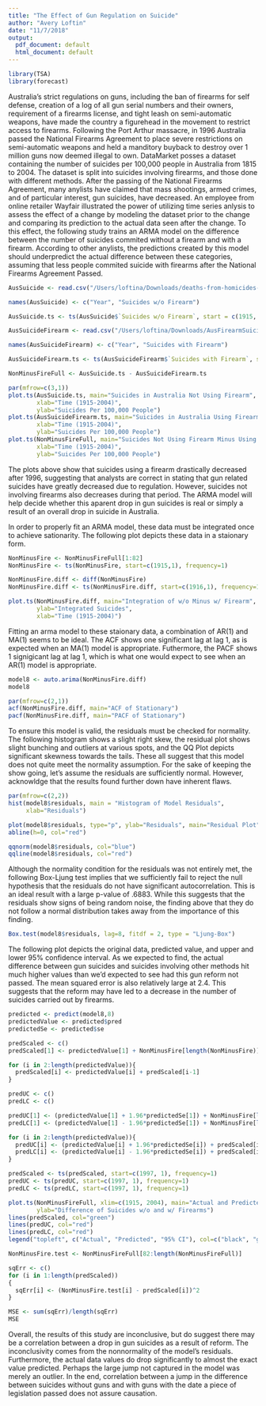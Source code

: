 ```yaml
---
title: "The Effect of Gun Regulation on Suicide"
author: "Avery Loftin"
date: "11/7/2018"
output:
  pdf_document: default
  html_document: default
---
```


```r
library(TSA)
library(forecast)
```

Australia's strict regulations on guns, including the ban of firearms for self defense, creation of a log of all gun serial numbers and their owners, requirement of a firearms license, and tight leash on semi-automatic weapons, have made the country a figurehead in the movement to restrict access to firearms. Following the Port Arthur massacre, in 1996 Australia passed the National Firearms Agreement to place severe restrictions on semi-automatic weapons and held a manditory buyback to destroy over 1 million guns now deemed illegal to own. DataMarket posses a dataset containing the number of suicides per 100,000 people in Australia from 1815 to 2004. The dataset is split into suicides involving firearms, and those done with different methods. After the passing of the National Firearms Agreement, many anylists have claimed that mass shootings, armed crimes, and of particular interest, gun suicides, have decreased. An employee from online retailer Wayfair illustrated the power of utilizing time series anlysis to assess the effect of a change by modeling the dataset prior to the change and comparing its prediction to the actual data seen after the change. To this effect, the following study trains an ARMA model on the difference between the number of suicides commited without a firearm and with a firearm. According to other anylists, the predictions created by this model should underpredict the actual difference between these categories, assuming that less people commited suicide with firearms after the National Firearms Agreement Passed.

```r
AusSuicide <- read.csv("/Users/loftina/Downloads/deaths-from-homicides-and-suicid.csv", header = TRUE)

names(AusSuicide) <- c("Year", "Suicides w/o Firearm")

AusSuicide.ts <- ts(AusSuicide$`Suicides w/o Firearm`, start = c(1915, 1), frequency = 1)
```

```r
AusSuicideFirearm <- read.csv("/Users/loftina/Downloads/AusFirearmSuicide.csv", header = TRUE)

names(AusSuicideFirearm) <- c("Year", "Suicides with Firearm")

AusSuicideFirearm.ts <- ts(AusSuicideFirearm$`Suicides with Firearm`, start = c(1915, 1), frequency = 1)
```


```r
NonMinusFireFull <- AusSuicide.ts - AusSuicideFirearm.ts
```

```r
par(mfrow=c(3,1))
plot.ts(AusSuicide.ts, main="Suicides in Australia Not Using Firearm",
        xlab="Time (1915-2004)",
        ylab="Suicides Per 100,000 People")
plot.ts(AusSuicideFirearm.ts, main="Suicides in Australia Using Firearm",
        xlab="Time (1915-2004)",
        ylab="Suicides Per 100,000 People")
plot.ts(NonMinusFireFull, main="Suicides Not Using Firearm Minus Using a Firearm",
        xlab="Time (1915-2004)",
        ylab="Suicides Per 100,000 People")
```

The plots above show that suicides using a firearm drastically decreased after 1996, suggesting that analysts are correct in stating that gun related suicides have greatly decreased due to regulation. However, suicides not involving firearms also decreases during that period. The ARMA model will help decide whether this aparent drop in gun suicides is real or simply a result of an overall drop in suicide in Australia.

In order to properly fit an ARMA model, these data must be integrated once to achieve sationarity. The following plot depicts these data in a staionary form.

```r
NonMinusFire <- NonMinusFireFull[1:82]
NonMinusFire <- ts(NonMinusFire, start=c(1915,1), frequency=1)

NonMinusFire.diff <- diff(NonMinusFire)
NonMinusFire.diff <- ts(NonMinusFire.diff, start=c(1916,1), frequency=1)

plot.ts(NonMinusFire.diff, main="Integration of w/o Minus w/ Firearm",
        ylab="Integrated Suicides",
        xlab="Time (1915-2004)")
```

Fitting an arma model to these staionary data, a combination of AR(1) and MA(1) seems to be ideal. The ACF shows one significant lag at lag 1, as is expected when an MA(1) model is appropriate. Futhermore, the PACF shows 1 signigicant lag at lag 1, which is what one would expect to see when an AR(1) model is appropriate.

```r
model8 <- auto.arima(NonMinusFire.diff)
model8

par(mfrow=c(2,1))
acf(NonMinusFire.diff, main="ACF of Stationary")
pacf(NonMinusFire.diff, main="PACF of Stationary")
```

To ensure this model is valid, the residuals must be checked for normality. The following histogram shows a slight right skew, the residual plot shows slight bunching and outliers at various spots, and the QQ Plot depicts significant skewness towards the tails. These all suggest that this model does not quite meet the normality assumption. For the sake of keeping the show going, let's assume the residuals are sufficiently normal. However, acknowldge that the results found further down have inherent flaws.

```r
par(mfrow=c(2,2))
hist(model8$residuals, main = "Histogram of Model Residuals",
     xlab="Residuals")

plot(model8$residuals, type="p", ylab="Residuals", main="Residual Plot", col="blue")
abline(h=0, col="red")

qqnorm(model8$residuals, col="blue")
qqline(model8$residuals, col="red")
``` 

Although the normality condition for the residuals was not entirely met, the following Box-Ljung test implies that we sufficiently fail to reject the null hypothesis that the residuals do not have significant autocorrelation. This is an ideal result with a large p-value of .6883. While this suggests that the residuals show signs of being random noise, the finding above that they do not follow a normal distribution takes away from the importance of this finding.

```r
Box.test(model8$residuals, lag=8, fitdf = 2, type = "Ljung-Box")
```

The following plot depicts the original data, predicted value, and upper and lower 95% confidence interval. As we expected to find, the actual difference between gun suicides and suicides involving other methods hit much higher values than we'd expected to see had this gun reform not passed. The mean squared error is also relatively large at 2.4. This suggests that the reform may have led to a decrease in the number of suicides carried out by firearms.

```r
predicted <- predict(model8,8)
predictedValue <- predicted$pred
predictedSe <- predicted$se

predScaled <- c()
predScaled[1] <- predictedValue[1] + NonMinusFire[length(NonMinusFire)]

for (i in 2:length(predictedValue)){
  predScaled[i] <- predictedValue[i] + predScaled[i-1]
}

predUC <- c()
predLC <- c()

predUC[1] <- (predictedValue[1] + 1.96*predictedSe[1]) + NonMinusFire[length(NonMinusFire)]
predLC[1] <- (predictedValue[1] - 1.96*predictedSe[1]) + NonMinusFire[length(NonMinusFire)]

for (i in 2:length(predictedValue)){
  predUC[i] <- (predictedValue[i] + 1.96*predictedSe[i]) + predScaled[i-1]
  predLC[i] <- (predictedValue[i] - 1.96*predictedSe[i]) + predScaled[i-1]
}

predScaled <- ts(predScaled, start=c(1997, 1), frequency=1)
predUC <- ts(predUC, start=c(1997, 1), frequency=1)
predLC <- ts(predLC, start=c(1997, 1), frequency=1)

plot.ts(NonMinusFireFull, xlim=c(1915, 2004), main="Actual and Predicted Data",
        ylab="Difference of Suicides w/o and w/ Firearms")
lines(predScaled, col="green")
lines(predUC, col="red")
lines(predLC, col="red")
legend("topleft", c("Actual", "Predicted", "95% CI"), col=c("black", "green", "red"), lty=c(1,1,1))

NonMinusFire.test <- NonMinusFireFull[82:length(NonMinusFireFull)]

sqErr <- c()
for (i in 1:length(predScaled))
{
  sqErr[i] <- (NonMinusFire.test[i] - predScaled[i])^2
}

MSE <- sum(sqErr)/length(sqErr)
MSE
```

Overall, the results of this study are inconclusive, but do suggest there may be a correlation between a drop in gun suicides as a result of reform. The inconclusivity comes from the nonnormality of the model's residuals. Furthermore, the actual data values do drop significantly to almost the exact value predicted. Perhaps the large jump not captured in the model was merely an outlier. In the end, correlation between a jump in the difference between suicides without guns and with guns with the date a piece of legislation passed does not assure causation.